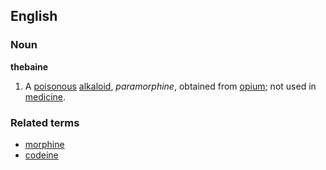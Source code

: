 ==English==
===Noun===
{{wikipedia}}
'''thebaine'''
#A [[poisonous]] [[alkaloid]], ''paramorphine'',  obtained from [[opium]]; not used in [[medicine]].
===Related terms===
*[[morphine]]
*[[codeine]]